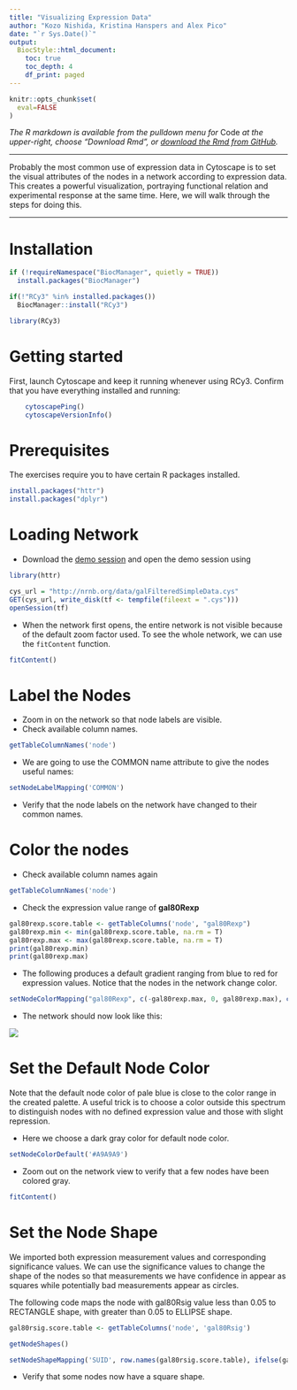 ```yaml
---
title: "Visualizing Expression Data"
author: "Kozo Nishida, Kristina Hanspers and Alex Pico"
date: "`r Sys.Date()`"
output:
  BiocStyle::html_document:
    toc: true
    toc_depth: 4
    df_print: paged
---
```

```r
knitr::opts_chunk$set(
  eval=FALSE
)
```

*The R markdown is available from the pulldown menu for* Code *at the upper-right, choose "Download Rmd", or [download the Rmd from GitHub](https://raw.githubusercontent.com/nrnb/gsod2019_kozo_nishida/master/mapping-data.Rmd).*

<hr />

Probably the most common use of expression data in Cytoscape is to set the visual attributes of the nodes in a network according to expression data. This creates a powerful visualization, portraying functional relation and experimental response at the same time. Here, we will walk through the steps for doing this.

<hr />

# Installation
```r
if (!requireNamespace("BiocManager", quietly = TRUE))
  install.packages("BiocManager")

if(!"RCy3" %in% installed.packages())
  BiocManager::install("RCy3")

library(RCy3)
```

# Getting started
First, launch Cytoscape and keep it running whenever using RCy3. Confirm that you have everything installed and running:
```r
    cytoscapePing()
    cytoscapeVersionInfo()
```

# Prerequisites

The exercises require you to have certain R packages installed.

```r
install.packages("httr")
install.packages("dplyr")
```

# Loading Network

- Download the [demo session](http://nrnb.org/data/galFilteredSimpleData.cys) and open the demo session using

```r
library(httr)

cys_url = "http://nrnb.org/data/galFilteredSimpleData.cys"
GET(cys_url, write_disk(tf <- tempfile(fileext = ".cys")))
openSession(tf)
```

- When the network first opens, the entire network is not visible because of the default zoom factor used. To see the whole network, we can use the `fitContent ` function.

```r
fitContent()
```

# Label the Nodes

- Zoom in on the network so that node labels are visible.
- Check available column names.

```r
getTableColumnNames('node')
```

- We are going to use the COMMON name attribute to give the nodes useful names:

```r
setNodeLabelMapping('COMMON')
```

- Verify that the node labels on the network have changed to their common names.

# Color the nodes

- Check available column names again

```r
getTableColumnNames('node')
```

- Check the expression value range of **gal80Rexp**

```r
gal80rexp.score.table <- getTableColumns('node', "gal80Rexp")
gal80rexp.min <- min(gal80rexp.score.table, na.rm = T)
gal80rexp.max <- max(gal80rexp.score.table, na.rm = T)
print(gal80rexp.min)
print(gal80rexp.max)
```

- The following produces a default gradient ranging from blue to red for expression values. Notice that the nodes in the network change color.

```r
setNodeColorMapping("gal80Rexp", c(-gal80rexp.max, 0, gal80rexp.max), c('#0000FF', '#FFFFFF', '#FF0000'))
```

- The network should now look like this:

![](https://cytoscape.org/cytoscape-tutorials/protocols/mapping-data/NetworkBrewer.png)

# Set the Default Node Color

Note that the default node color of pale blue is close to the color range in the created palette.
A useful trick is to choose a color outside this spectrum to distinguish nodes with no defined expression value and those with slight repression.

- Here we choose a dark gray color for default node color.

```r
setNodeColorDefault('#A9A9A9')
```

- Zoom out on the network view to verify that a few nodes have been colored gray.

```r
fitContent()
```

# Set the Node Shape

We imported both expression measurement values and corresponding significance values. 
We can use the significance values to change the shape of the nodes so that measurements we have confidence in appear as squares while potentially bad measurements appear as circles.

The following code maps the node with gal80Rsig value less than 0.05 to RECTANGLE shape, with greater than 0.05 to ELLIPSE shape.

```r
gal80rsig.score.table <- getTableColumns('node', 'gal80Rsig')
```

```r
getNodeShapes()
```

```r
setNodeShapeMapping('SUID', row.names(gal80rsig.score.table), ifelse(gal80rsig.score.table$gal80Rsig < 0.05, "RECTANGLE", "ELLIPSE"))
```

- Verify that some nodes now have a square shape.

